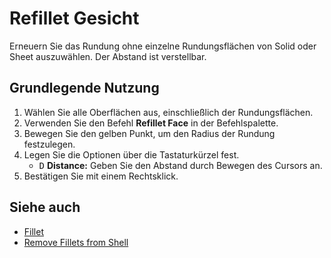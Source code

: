 
# Refillet Gesicht

<Reference shortcut="" command="Refillet Face" button="" />

Erneuern Sie das Rundung ohne einzelne Rundungsflächen von Solid oder Sheet auszuwählen. Der Abstand ist verstellbar.

## Grundlegende Nutzung

1. Wählen Sie alle Oberflächen aus, einschließlich der Rundungsflächen.
2. Verwenden Sie den Befehl **Refillet Face** in der Befehlspalette.
3. Bewegen Sie den gelben Punkt, um den Radius der Rundung festzulegen.
4. Legen Sie die Optionen über die Tastaturkürzel fest.
    - <kbd>D</kbd> **Distance:** Geben Sie den Abstand durch Bewegen des Cursors an.
5. Bestätigen Sie mit einem Rechtsklick.

<VideoPlayer fileName="refillet-face"/>

## Siehe auch
- [Fillet](fillet)
- [Remove Fillets from Shell](remove-fillets-from-shell)